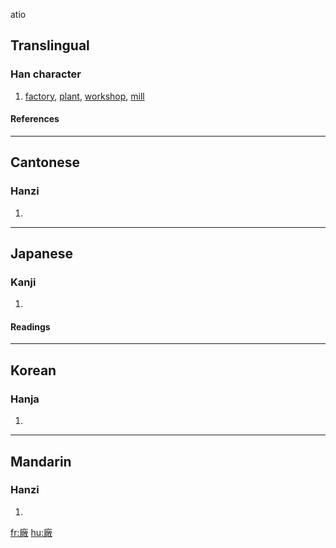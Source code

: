 atio{{see|厂|厰}}

==Translingual==
===Han character===
{{Han char|rn=53|rad=广|as=12|sn=15|four=0024<sub>8</sub>|canj=戈火月大 (IFBK)}}
# [[factory]], [[plant]], [[workshop]], [[mill]]
====References====
{{Han ref|kx=0350.300|dkj=09490|dj=0662.030|hdz=20901.040|uh=5EE0|ud=24288|bh=BC74|bd=48244}}
----
==Cantonese==
===Hanzi===
{{yue-hanzi|jyut=|y=chong2}}
# {{defn|Cantonese}}
----
==Japanese==
===Kanji===
{{ja-kanji|grade=|rs=广12}}
# {{defn|Japanese}} 
====Readings====
{{ja-readings|on=[[しょう]] (shō)|kun=[[うまや]] (umaya)}}
----
==Korean==
===Hanja===
{{ko-hanja|hangeul=창|rv=chang|mr=ch'ang}}
# {{defn|Korean}}
----
==Mandarin==
===Hanzi===
{{cmn-hanzi|sim=厂|pin=[[chǎng]] ([[chang3]])|wg=ch'ang<sup>3</sup>}}
# {{defn|Mandarin}}

[[fr:廠]]
[[hu:廠]]